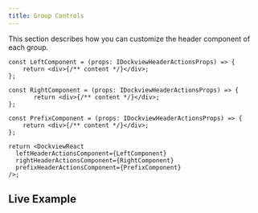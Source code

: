```yaml
---
title: Group Controls
---
```



This section describes how you can customize the header component of each group.

<FrameworkSpecific framework='React'>
  <DocRef declaration="IDockviewReactProps" methods={['leftHeaderActionsComponent', 'rightHeaderActionsComponent', 'prefixHeaderActionsComponent']} />
</FrameworkSpecific>

<FrameworkSpecific framework='JavaScript'>
  <DocRef declaration="DockviewComponentOptions"
    methods={['createLeftHeaderActionsElement', 'createRightHeaderActionsElement', 'createPrefixHeaderActionsElement']} />
</FrameworkSpecific>


```tsx
const LeftComponent = (props: IDockviewHeaderActionsProps) => {
    return <div>{/** content */}</div>;
};

const RightComponent = (props: IDockviewHeaderActionsProps) => {
       return <div>{/** content */}</div>;
};

const PrefixComponent = (props: IDockviewHeaderActionsProps) => {
    return <div>{/** content */}</div>;
};

return <DockviewReact
  leftHeaderActionsComponent={LeftComponent}
  rightHeaderActionsComponent={RightComponent}
  prefixHeaderActionsComponent={PrefixComponent}
/>;
```

## Live Example

<CodeRunner id="dockview/group-actions"/>

